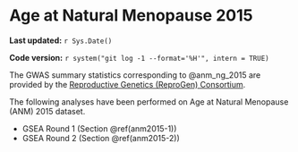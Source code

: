 # Age at Natural Menopause 2015

**Last updated:** `r Sys.Date()`

**Code version:** `r system("git log -1 --format='%H'", intern = TRUE)`

The GWAS summary statistics corresponding to @anm_ng_2015 are provided by the [Reproductive Genetics (ReproGen) Consortium](http://www.reprogen.org/data_download.html).

The following analyses have been performed on Age at Natural Menopause (ANM) 2015 dataset.

- GSEA Round 1 (Section \@ref(anm2015-1))
- GSEA Round 2 (Section \@ref(anm2015-2))
